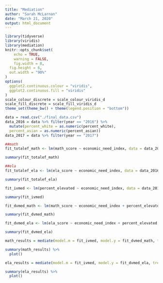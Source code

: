 ```yaml
---
title: "Mediation"
author: "Sarah McLarnan"
date: "March 21, 2020"
output: html_document
---
```


```r
library(tidyverse)
library(viridis)
library(mediation)
knitr::opts_chunk$set(
	echo = TRUE,
	warning = FALSE,
	fig.width = 8, 
  fig.height = 6,
  out.width = "90%"
)
options(
  ggplot2.continuous.colour = "viridis",
  ggplot2.continuous.fill = "viridis"
)
scale_colour_discrete = scale_colour_viridis_d
scale_fill_discrete = scale_fill_viridis_d
theme_set(theme_bw() + theme(legend.position = "bottom"))
```

```r
data = read.csv("./final_data.csv")
data_2016 = data %>% filter(year == "2016") %>%
  mutate(percent_white = as.numeric(percent_white),
  percent_asian = as.numeric(percent_asian))
data_2017 = data %>% filter(year == "2017") 
```


```r
##math
fit_totalef_math <- lm(math_score ~ economic_need_index, data = data_2016)

summary(fit_totalef_math)

##ela
fit_totalef_ela <- lm(ela_score ~ economic_need_index, data = data_2016)

summary(fit_totalef_ela)

```

```r
fit_ivmed <- lm(percent_elevated ~ economic_need_index, data = data_2016 )

summary(fit_ivmed)

```


```r
fit_dvmed_math <- lm(math_score ~ economic_need_index + percent_elevated, data = data_2016 )

summary(fit_dvmed_math)

fit_dvmed_ela <- lm(ela_score ~ economic_need_index + percent_elevated, data = data_2016)

summary(fit_dvmed_ela)
```

```r
math_results = mediate(model.m = fit_ivmed, model.y = fit_dvmed_math, treat = 'economic_need_index', mediator = 'percent_elevated', data = data_2016)

summary(math_results) %>%
  plot()

ela_results = mediate(model.m = fit_ivmed, model.y = fit_dvmed_ela, treat = 'economic_need_index', mediator = 'percent_elevated', data = data_2016)

summary(ela_results) %>%
  plot()
```


